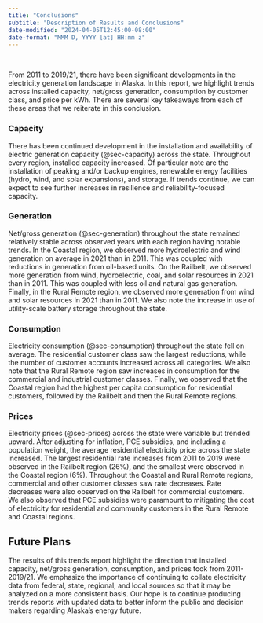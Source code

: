 ```yaml
---
title: "Conclusions"
subtitle: "Description of Results and Conclusions"
date-modified: "2024-04-05T12:45:00-08:00"
date-format: "MMM D, YYYY [at] HH:mm z"
---
```


&nbsp;


From 2011 to 2019/21, there have been significant developments in the electricity generation landscape in Alaska. In this report, we highlight trends across installed capacity, net/gross generation, consumption by customer class, and price per kWh. There are several key takeaways from each of these areas that we reiterate in this conclusion.

### Capacity

There has been continued development in the installation and availability of electric generation capacity (@sec-capacity) across the state. Throughout every region, installed capacity increased. Of particular note are the installation of peaking and/or backup engines, renewable energy facilities (hydro, wind, and solar expansions), and storage. If trends continue, we can expect to see further increases in resilience and reliability-focused capacity.

### Generation

Net/gross generation (@sec-generation) throughout the state remained relatively stable across observed years with each region having notable trends. In the Coastal region, we observed more hydroelectric and wind generation on average in 2021 than in 2011. This was coupled with reductions in generation from oil-based units. On the Railbelt, we observed more generation from wind, hydroelectric, coal, and solar resources in 2021 than in 2011. This was coupled with less oil and natural gas generation. Finally, in the Rural Remote region, we observed more generation from wind and solar resources in 2021 than in 2011. We also note the increase in use of utility-scale battery storage throughout the state. 

### Consumption

Electricity consumption (@sec-consumption) throughout the state fell on average. The residential customer class saw the largest reductions, while the number of customer accounts increased across all categories. We also note that the Rural Remote region saw increases in consumption for the commercial and industrial customer classes. Finally, we observed that the Coastal region had the highest per capita consumption for residential customers, followed by the Railbelt and then the Rural Remote regions.

### Prices

Electricity prices (@sec-prices) across the state were variable but trended upward. After adjusting for inflation, PCE subsidies, and including a population weight, the average residential electricity price across the state increased. The largest residential rate increases from 2011 to 2019 were observed in the Railbelt region (26%), and the smallest were observed in the Coastal region (6%). Throughout the Coastal and Rural Remote regions, commercial and other customer classes saw rate decreases. Rate decreases were also observed on the Railbelt for commercial customers. We also observed that PCE subsidies were paramount to mitigating the cost of electricity for residential and community customers in the Rural Remote and Coastal regions.

## Future Plans

The results of this trends report highlight the direction that installed capacity, net/gross generation, consumption, and prices took from 2011-2019/21. We emphasize the importance of continuing to collate electricity data from federal, state, regional, and local sources so that it may be analyzed on a more consistent basis. Our hope is to continue producing trends reports with updated data to better inform the public and decision makers regarding Alaska's energy future.